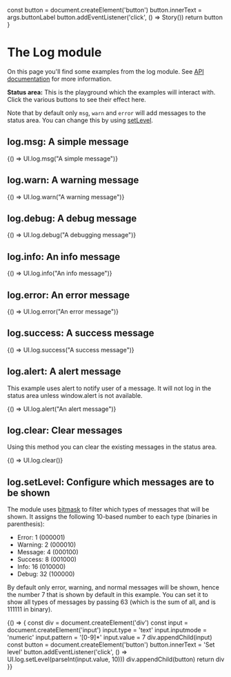 

<Meta title="Log"/>

  const button = document.createElement('button')
  button.innerText = args.buttonLabel
  button.addEventListener('click', () => Story())
  return button
}

# The Log module

On this page you'll find some examples from the log module. See
[API documentation](https://solid.github.io/solid-ui/Documentation/api/modules/_log_)
for more information.

<div
  style={{background: "white", border: "0.5em solid black", position: "fixed", top: 0, right: 0, width: "300px", padding: "0.5em"}}>

**Status area:** This is the playground which the examples will interact with. Click the various
buttons to see their effect here.

<div id="status" style={{ border: "1px solid red", padding: "0.5em", maxHeight: "50vh", overflow: "auto"}}></div>

Note that by default only `msg`, `warn` and `error` will add messages to the
status area. You can change this by using [setLevel](?path=/docs/log--set-level).

</div>

## log.msg: A simple message

<Canvas withSource="open">
  <Story name="simple message"
         decorators={[buttonDecorator]}
         args={{ buttonLabel: "Add a message" }}
  >
    {() => UI.log.msg("A simple message")}
  </Story>
</Canvas>

## log.warn: A warning message

<Canvas withSource="open">
  <Story name="warning message"
         decorators={[buttonDecorator]}
         args={{ buttonLabel: "Add a warning" }}
  >
    {() => UI.log.warn("A warning message")}
  </Story>
</Canvas>

## log.debug: A debug message

<Canvas withSource="open">
  <Story name="debug message"
         decorators={[buttonDecorator]}
         args={{ buttonLabel: "Add a debugging message" }}
  >
    {() => UI.log.debug("A debugging message")}
  </Story>
</Canvas>

## log.info: An info message

<Canvas withSource="open">
  <Story name="info message"
         decorators={[buttonDecorator]}
         args={{ buttonLabel: "Add an info message" }}
  >
    {() => UI.log.info("An info message")}
  </Story>
</Canvas>

## log.error: An error message

<Canvas withSource="open">
  <Story name="error message"
         decorators={[buttonDecorator]}
         args={{ buttonLabel: "Add an error message" }}
  >
    {() => UI.log.error("An error message")}
  </Story>
</Canvas>

## log.success: A success message

<Canvas withSource="open">
  <Story name="success message"
         decorators={[buttonDecorator]}
         args={{ buttonLabel: "Add a success message" }}
  >
    {() => UI.log.success("A success message")}
  </Story>
</Canvas>

## log.alert: A alert message

This example uses alert to notify user of a message. It will not log in the status area unless window.alert is not available.

<Canvas withSource="open">
  <Story name="alert message"
         decorators={[buttonDecorator]}
         args={{ buttonLabel: "Trigger an alert message" }}
  >
    {() => UI.log.alert("An alert message")}
  </Story>
</Canvas>

## log.clear: Clear messages

Using this method you can clear the existing messages in the status area.

<Canvas withSource="open">
  <Story name="clear messages"
         decorators={[buttonDecorator]}
         args={{ buttonLabel: "Clear status area" }}
  >
    {() => UI.log.clear()}
  </Story>
</Canvas>

## log.setLevel: Configure which messages are to be shown

The module uses [bitmask](https://en.wikipedia.org/wiki/Mask_(computing)) to filter which types of messages that will be shown. It assigns the following 10-based
 number to each type (binaries in parenthesis):

* Error: 1 (000001)
* Warning: 2 (000010)
* Message: 4 (000100)
* Success: 8 (001000)
* Info: 16 (010000)
* Debug: 32 (100000)

By default only error, warning, and normal messages will be shown, hence the number 7 that is shown by default in this example. You can set it to show all types of messages by passing 63 (which is the sum of all, and is 111111 in binary).

<Canvas withSource="open">
  <Story name="set level">
    {() => {
      const div = document.createElement('div')
      const input = document.createElement('input')
      input.type = 'text'
      input.inputmode = 'numeric'
      input.pattern = '[0-9]*'
      input.value = 7
      div.appendChild(input)
      const button = document.createElement('button')
      button.innerText = 'Set level'
      button.addEventListener('click', () => UI.log.setLevel(parseInt(input.value, 10)))
      div.appendChild(button)
      return div
    }}
  </Story>
</Canvas>